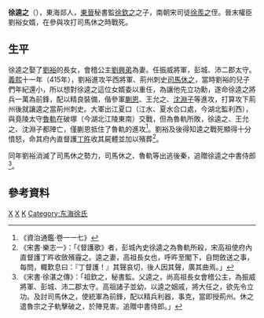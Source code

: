 '''徐逵之'''（{{bd|4世紀||415年|catIdx=X}}），東海郯人，[[東晉|東晉]]秘書監[[徐欽之|徐欽之]]之子，南朝宋司徒[[徐羨之|徐羨之]]侄。晉末權臣劉裕女婿，在參與攻打司馬休之時戰死。

== 生平 ==
徐逵之娶了[[劉裕|劉裕]]的長女，會稽公主[[劉興弟|劉興弟]]為妻。任振威將軍，彭城、沛二郡太守。[[义熙_(东晋)|義熙]]十一年（415年），劉裕進攻平西將軍、荊州刺史[[司馬休之|司馬休之]]，當時劉裕的兒子們年紀還小，所以想對徐逵之這位女婿委以重任，為讓他先立功勳，遂命徐逵之將兵一萬為前鋒，配以精良裝備，偕參軍[[蒯恩|蒯恩]]、王允之、[[沈淵子|沈淵子]]等進攻，打算攻下荊州後就讓逵之當荊州刺史。大軍出江夏口（江水、夏水合口處，今湖北監利西），與竟陵太守[[魯軌|魯軌]]在破塚（今湖北江陵東南）交戰，但為魯軌所敗，徐逵之、王允之、沈淵子都陣亡，僅蒯恩抵住了魯軌的進攻<ref>《資治通鑑·卷一一七》</ref>。劉裕及後得知逵之戰死顯得十分憤怒，命其府內直督護[[丁旿|丁旿]]收其屍體並加以殯葬<ref>《宋書·樂志一》：「《督護歌》者，彭城內史徐逵之為魯軌所殺，宋高祖使府內直督護丁旿收斂殯霾之。逵之妻，高祖長女也，呼旿至閣下，自問斂送之事，每問，輙歎息曰：『丁督護！』其聲哀切，後人因其聲，廣其曲焉。」</ref>。

同年劉裕消滅了司馬休之勢力，司馬休之、魯軌等出逃後秦，追贈徐逵之中書侍郎<ref>《宋書·徐湛之傳》：「祖欽之，秘書監。父逵之，尚高祖長女會稽公主，為振威將軍、彭城、沛二郡太守。高祖諸子並幼，以逵之姻戚，將大任之，欲先令立功。及討司馬休之，使統軍為前鋒，配以精兵利器，事克，當即授荊州。休之遣魯宗之子軌擊破之，於陣見害。追贈中書侍郎。」</ref>。

== 參考資料 ==
{{reflist}}

[[Category:晉朝戰爭身亡者|X]]
[[Category:晉朝軍事人物|X]]
[[Category:徐姓|K]]
[[Category:东海徐氏|Category:东海徐氏]]
